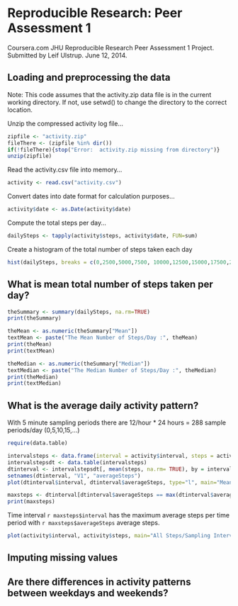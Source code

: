 # Reproducible Research: Peer Assessment 1
Coursera.com JHU Reproducible Research Peer Assessment 1 Project.
Submitted by Leif Ulstrup.  June 12, 2014.


## Loading and preprocessing the data
Note: This code assumes that the activity.zip data file is in the current working directory.  If not, use setwd() to change the directory to the correct location.

Unzip the compressed activity log file...
```r
zipfile <- "activity.zip"
fileThere <- (zipfile %in% dir())
if(!fileThere){stop("Error:  activity.zip missing from directory")}
unzip(zipfile)
```

Read the activity.csv file into memory...
```r
activity <- read.csv("activity.csv")
```

Convert dates into date format for calculation purposes...
```r
activity$date <- as.Date(activity$date)
```

Compute the total steps per day...
```r
dailySteps <- tapply(activity$steps, activity$date, FUN=sum)
```

Create a histogram of the total number of steps taken each day

```r
hist(dailySteps, breaks = c(0,2500,5000,7500, 10000,12500,15000,17500,20000, 22500, 25000), main = paste("Subject Anonymous Activity (Steps) from Oct-Nov 2012"), xlab = "Steps/Day", ylab = "Number of Days" , ylim = c(0,20))


```



## What is mean total number of steps taken per day?

```r
theSummary <- summary(dailySteps, na.rm=TRUE)
print(theSummary)

theMean <- as.numeric(theSummary["Mean"])
textMean <- paste("The Mean Number of Steps/Day :", theMean)
print(theMean)
print(textMean)

theMedian <- as.numeric(theSummary["Median"])
textMedian <- paste("The Median Number of Steps/Day :", theMedian)
print(theMedian)
print(textMedian)
```

## What is the average daily activity pattern?

With 5 minute sampling periods there are 12/hour * 24 hours = 288 sample periods/day (0,5,10,15,...)

```r

require(data.table)

intervalsteps <- data.frame(interval = activity$interval, steps = activity$steps)
intervalstepsdt <- data.table(intervalsteps)
dtinterval <- intervalstepsdt[, mean(steps, na.rm= TRUE), by = interval]
setnames(dtinterval, "V1", "averageSteps")
plot(dtinterval$interval, dtinterval$averageSteps, type="l", main="Mean Steps/Sampling Interval (5m) for all days from Oct-Nov 2012", xlab = "5 minute interval periods in format HourMin (0 = 12am, 1200 = 12pm)", ylab = "Steps")

maxsteps <- dtinterval[dtinterval$averageSteps == max(dtinterval$averageSteps, na.rm=TRUE)]
print(maxsteps)
```

Time interval `r maxsteps$interval` has the maximum average steps per time period with `r maxsteps$averageSteps` average steps.


```r

plot(activity$interval, activity$steps, main="All Steps/Sampling Interval (5m) for all days from Oct-Nov 2012", xlab = "5 minute interval periods in format HourMin (0 = 12am, 1200 = 12pm)", ylab = "Steps")
```

## Imputing missing values



## Are there differences in activity patterns between weekdays and weekends?
